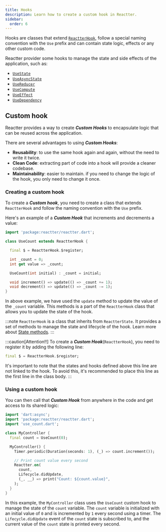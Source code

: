 ```yaml
---
title: Hooks
description: Learn how to create a custom hook in Reactter.
sidebar:
  order: 6
---
```


Hooks are classes that extend <HT>[`ReactterHook`](https://pub.dev/documentation/reactter/latest/reactter/ReactterHook-class.html)</HT>, follow a special naming convention with the <HT>`Use`</HT> prefix and can contain state logic, effects or any other custom code.

Reactter provider some hooks to manage the state and side effects of the application, such as:

- <HT>[`UseState`](/reactter/hooks/use_state)</HT>
- <HT>[`UseAsyncState`](/reactter/hooks/use_async_state)</HT>
- <HT>[`UseReducer`](/reactter/hooks/use_reducer)</HT>
- <HT>[`UseCompute`](/reactter/hooks/use_compute)</HT>
- <HT>[`UseEffect`](/reactter/hooks/use_effect)</HT>
- <HT>[`UseDependency`](/reactter/hooks/use_instance)</HT>

## Custom hook

Reactter provides a way to create _**Custom Hooks**_ to encapsulate logic that can be reused across the application.

There are several advantages to using _**Custom Hooks**_:

- **Reusability**: to use the same hook again and again, without the need to write it twice.
- **Clean Code**: extracting part of code into a hook will provide a cleaner codebase.
- **Maintainability**: easier to maintain. if you need to change the logic of the hook, you only need to change it once.


### Creating a custom hook

To create a _**Custom hook**_, you need to create a class that extends <HT>`ReactterHook`</HT> and follow the naming convention with the <HT>`Use`</HT> prefix.

Here's an example of a _**Custom Hook**_ that increments and decrements a value:

```dart title="use_count.dart" "ReactterHook" "ReactterHook.$register" {"* This line is REQUIRED!!":4-5} "update" "_count"
import 'package:reactter/reactter.dart';

class UseCount extends ReactterHook {

  final $ = ReactterHook.$register;

  int _count = 0;
  int get value => _count;

  UseCount(int initial) : _count = initial;

  void increment() => update(() => _count += 1);
  void decrement() => update(() => _count -= 1);
}
```

In above example, we have used the <HM>`update`</HM> method to update the value of the `_count` variable.
This methods is a part of the <HT>`ReactterHook`</HT> class that allows you to update the state of the hook.

:::note
<HT>`ReactterHook`</HT> is a class that inherits from <HT>`ReactterState`</HT>.
It provides a set of methods to manage the state and lifecycle of the hook.
Learn more about [State methods](/reactter/core_concepts/state_management/#state-methods).
:::

:::caution[Attention!!]
To create a _**Custom Hook**_(<HT>`ReactterHook`</HT>), you need to register it by adding the following line:

```dart showLineNumbers=false
final $ = ReactterHook.$register;
```

It's important to note that the states and hooks defined above this line are not linked to the hook.
To avoid this, it's recommended to place this line as the first line in the class body.
:::

### Using a custom hook

You can then call that _**Custom Hook**_ from anywhere in the code and get access to its shared logic:

```dart title="my_controller.dart" "Reactter.on" "Lifecycle.didUpdate" "UseCount" /count(?! )(?!.dart)/ "count.value" "count.increment"
import 'dart:async';
import 'package:reactter/reactter.dart';
import 'use_count.dart';

class MyController {
  final count = UseCount(0);

  MyController() {
    Timer.periodic(Duration(seconds: 1), (_) => count.increment());

    // Print count value every second
    Reactter.on(
      count,
      Lifecycle.didUpdate,
      (_, __) => print("Count: ${count.value}",
    );
  }
}
```

In this example, the <HT>`MyController`</HT> class uses the <HT>`UseCount`</HT> custom hook to manage the state of the `count` variable.
The `count` variable is initialized with an initial value of <HN>`0`</HN> and is incremented by <HN>`1`</HN> every second using a timer.
The <HE>`Lifecycle.didUpdate`</HE> event of the `count` state is subscribed to, and the current value of the `count` state is printed every second.
